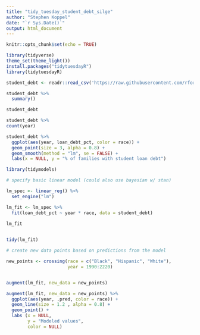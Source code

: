 ---
title: "tidy_tuesday_student_debt_silge"
author: "Stephen Koppel"
date: "`r Sys.Date()`"
output: html_document
---

```{r setup, include=FALSE}
knitr::opts_chunk$set(echo = TRUE)
```


```{r}
library(tidyverse)
theme_set(theme_light())
install.packages("tidytuesdayR")
library(tidytuesdayR)


```

```{r}

student_debt <- readr::read_csv('https://raw.githubusercontent.com/rfordatascience/tidytuesday/master/data/2021/2021-02-09/student_debt.csv')


```
```{r}

student_debt %>% 
  summary()

```


```{r}

student_debt

```

```{r}

student_debt %>% 
count(year)

```



```{r}
student_debt %>% 
  ggplot(aes(year, loan_debt_pct, color = race)) +
  geom_point(size = 3, alpha = 0.8) +
  geom_smooth(method = "lm", se = FALSE) +
  labs(x = NULL, y = "% of families with student loan debt")


```

```{r}

library(tidymodels)

# specify basic linear model (could also use bayesian w/ stan)

lm_spec <- linear_reg() %>% 
  set_engine("lm")


```

```{r}
lm_fit <- lm_spec %>% 
  fit(loan_debt_pct ~ year * race, data = student_debt)

lm_fit
  
```
```{r}
tidy(lm_fit)

```

```{r}

# create new data points based on predictions from the model

new_points <- crossing(race = c("Black", "Hispanic", "White"),
                       year = 1990:2220)


augment(lm_fit, new_data = new_points)

```

```{r}

augment(lm_fit, new_data = new_points) %>% 
  ggplot(aes(year, .pred, color = race)) +
  geom_line(size = 1.2 , alpha = 0.8) +
  geom_point() +
  labs (x = NULL,
        y = "Modeled values",
        color = NULL)


```


